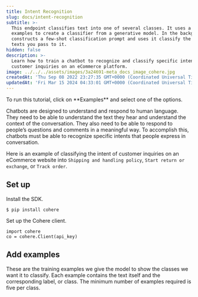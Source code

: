 ```yaml
---
title: Intent Recognition
slug: docs/intent-recognition
subtitle: >-
  This endpoint classifies text into one of several classes. It uses a few
  examples to create a classifier from a generative model. In the background, it
  constructs a few-shot classification prompt and uses it classify the `input`
  texts you pass to it.
hidden: false
description: >-
  Learn how to train a chatbot to recognize and classify specific intents in
  customer inquiries on an eCommerce platform.
image: ../../../assets/images/3a24691-meta_docs_image_cohere.jpg
createdAt: 'Thu Sep 08 2022 23:27:35 GMT+0000 (Coordinated Universal Time)'
updatedAt: 'Fri Mar 15 2024 04:33:01 GMT+0000 (Coordinated Universal Time)'
---
```

<Note title="This is an interactive tutorial!">  
 To run this tutorial, click on **Examples** and select one of the options.
</Note>

Chatbots are designed to understand and respond to human language. They need to be able to understand the text they hear and understand the context of the conversation. They also need to be able to respond to people’s questions and comments in a meaningful way. To accomplish this, chatbots must be able to recognize specific intents that people express in conversation.

Here is an example of classifying the intent of customer inquiries on an eCommerce website into `Shipping and handling policy`, `Start return or exchange`, or `Track order`.

## Set up

Install the SDK.

```
$ pip install cohere
```

Set up the Cohere client.

```
import cohere  
co = cohere.Client(api_key)
```

## Add examples

These are the training examples we give the model to show the classes we want it to classify. Each example contains the text itself and the corresponding label, or class. The minimum number of examples required is five per class.
